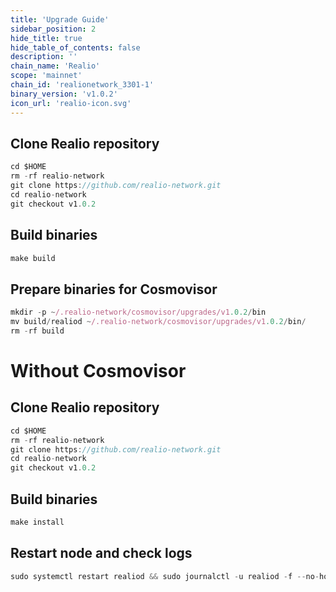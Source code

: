 ```yaml
---
title: 'Upgrade Guide'
sidebar_position: 2
hide_title: true
hide_table_of_contents: false
description: ''
chain_name: 'Realio'
scope: 'mainnet'
chain_id: 'realionetwork_3301-1'
binary_version: 'v1.0.2'
icon_url: 'realio-icon.svg'
---
```



<PageTitle
  iconUrl="img/realio-icon.svg"
  title="Realio Upgrade Guide"
  chainId="realionetwork_3301-1"
  version="v1.0.2"
/>

## Clone Realio repository

```js
cd $HOME
rm -rf realio-network
git clone https://github.com/realio-network.git
cd realio-network
git checkout v1.0.2
```

## Build binaries

```js
make build
```

## Prepare binaries for Cosmovisor

```js
mkdir -p ~/.realio-network/cosmovisor/upgrades/v1.0.2/bin
mv build/realiod ~/.realio-network/cosmovisor/upgrades/v1.0.2/bin/
rm -rf build
```

# Without Cosmovisor

## Clone Realio repository

```js
cd $HOME
rm -rf realio-network
git clone https://github.com/realio-network.git
cd realio-network
git checkout v1.0.2
```

## Build binaries

```js
make install
```

## Restart node and check logs

```js
sudo systemctl restart realiod && sudo journalctl -u realiod -f --no-hostname -o cat
```
